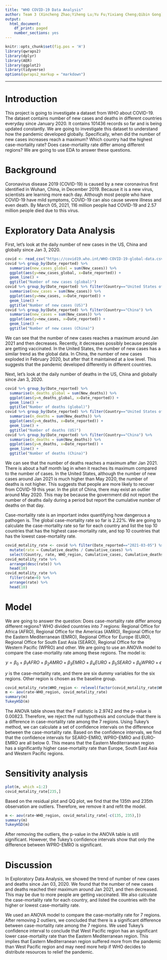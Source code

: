 ```yaml
---
title: "WHO COVID-19 Data Analysis"
author: Team 3 (Xincheng Zhao;Yiheng Lu;Yu Fu;Yixiang Cheng;Qibin Gong)
output:
  html_document:
    df_print: paged
    number_sections: yes
---
```

```r
knitr::opts_chunk$set(fig.pos = 'H')
library(qwraps2)
library(dplyr)
library(AER)
library(ggplot2)
library(tidyverse)
options(qwraps2_markup = "markdown")
```


***

# Introduction

This project is going to investigate a dataset from WHO about COVID-19. The dataset contains number of new cases and deaths in different countries everyday since January 2020. It contains 101436 records so far and is being updated constantly. We are going to investigate this dataset to understand how the pandemic developed globally. Specifically, when did the number of new cases increases reach a maximum? Which country had the highest case-mortality rate? Does case-mortality rate differ among different regions? We are going to use EDA to answer these questions.

# Background 

Coronavirus disease 2019 (COVID-19) is caused by a new coronavirus first identified in Wuhan, China, in December 2019. Because it is a new virus, scientists are learning more each day. Although most people who have COVID-19 have mild symptoms, COVID-19 can also cause severe illness and even death. By March 05, 2021, 116 million people had COVID-19 and 2.57 million people died due to this virus. 

# Exploratory Data Analysis 

First, let's look at the daily number of new cases in the US, China and globally since Jan 3, 2020.

```r
covid <- read_csv("https://covid19.who.int/WHO-COVID-19-global-data.csv")
covid %>% group_by(Date_reported) %>%
  summarise(new_cases_global = sum(New_cases)) %>%
  ggplot(aes(y=new_cases_global, x=Date_reported)) +
  geom_line() + 
  ggtitle("Number of new cases (global)")
covid %>% group_by(Date_reported) %>% filter(Country=="United States of America") %>%
  summarise(new_cases = sum(New_cases)) %>%
  ggplot(aes(y=new_cases, x=Date_reported)) +
  geom_line() + 
  ggtitle("Number of new cases (US)")
covid %>% group_by(Date_reported) %>% filter(Country=="China") %>%
  summarise(new_cases = sum(New_cases)) %>%
  ggplot(aes(y=new_cases, x=Date_reported)) +
  geom_line() + 
  ggtitle("Number of new cases (China)")
```

We can see that the number of new cases reaches a maximum around Jan 2021 and then decreases. Recently, it decreases possibly because people are getting vaccinated. In the United States, the number of new cases has a similar trend as the global data. In China, the number of new cases exploded in February 2020, but after that it maintained at a low level. This suggests that the pandemic developed differently in different countries.

Next, let's look at the daily number of deaths in the US, China and globally since Jan 3, 2020.

```r
covid %>% group_by(Date_reported) %>%
  summarise(n_deaths_global = sum(New_deaths)) %>%
  ggplot(aes(y=n_deaths_global, x=Date_reported)) +
  geom_line() + 
  ggtitle("Number of deaths (global)")
covid %>% group_by(Date_reported) %>% filter(Country=="United States of America") %>%
  summarise(n_deaths = sum(New_deaths)) %>%
  ggplot(aes(y=n_deaths, x=Date_reported)) +
  geom_line() + 
  ggtitle("Number of deaths (US)")
covid %>% group_by(Date_reported) %>% filter(Country=="China") %>%
  summarise(n_deaths = sum(New_deaths)) %>%
  ggplot(aes(y=n_deaths, x=Date_reported)) +
  geom_line() + 
  ggtitle("Number of deaths (China)")
```

We can see that the number of deaths reaches a maximum after Jan 2021. There is about a half month lag in when it reaches its maximum compared to the number of cases. In the United States, although the number of new cases around Jan 2021 is much higher than May 2020, the number of deaths is not higher. This suggests that people are more likely to recover from COVID-19 this year. In the plot of China, there may exist an outlier around May 2020. This may be because the government did not report the number of deaths daily during a period but report the cumulative number of deaths on that day.

Case-mortality rate is an important index quantifying how dangerous a pathogen is. The global case-mortality rate so far is 2.22%. We are going to calculate the case-mortality rate so far for each country and list the top 10 countries that has the highest case-mortality rate, and top 10 countries that has the lowest case-mortality rate.

```r
covid_motality_rate <- covid %>% filter(Date_reported=="2021-03-05") %>%
  mutate(rate = Cumulative_deaths / Cumulative_cases) %>%
  select(Country, rate, WHO_region, Cumulative_cases, Cumulative_deaths)
covid_motality_rate %>%
  arrange(desc(rate)) %>%
  head(10)
covid_motality_rate %>%
  filter(rate>0) %>%
  arrange(rate) %>%
  head(10)
```

# Model

We are going to answer the question: Does case-mortality rate differ among different regions? WHO divided countries into 7 regions: Regional Office for Africa (AFRO), Regional Office for the Americas (AMRO), Regional Office for the Eastern Mediterranean (EMRO), Regional Office for Europe (EURO), Regional Office for South East Asia (SEARO), Regional Office for the Western Pacific (WPRO) and other. We are going to use an ANOVA model to compare the case-mortality rate among these regions. The model is:

$$y = \beta_0 + \beta_1AFRO+\beta_2AMRO+\beta_3EMRO+\beta_4EURO+\beta_5SEARO+\beta_6WPRO+\epsilon$$

$y$ is the case-mortality rate, and there are six dummy variables for the six regions. Other region is chosen as the baseline group. 

```r
covid_motality_rate$WHO_region <- relevel(factor(covid_motality_rate$WHO_region), ref="Other")
m <- aov(rate~WHO_region, covid_motality_rate)
summary(m)
TukeyHSD(m)
```

The ANOVA table shows that the F statistic is 2.9742 and the p-value is 0.00823. Therefore, we reject the null hypothesis and conclude that there is a difference in case-mortality rate among the 7 regions. Using Tukey's method, we can calculate a set of confidence intervals on the difference between the case-mortality rate. Based on the confidence intervals, we find that the confidence intervals for SEARO-EMRO, WPRO-EMRO and EURO-EMRO are all below 0. This means that the Eastern Mediterranean region has a significantly higher case-mortality rate than Europe, South East Asia and Western Pacific regions. 


# Sensitivity analysis

```r
plot(m, which =1:2)
covid_motality_rate[235,]
```

Based on the residual plot and QQ plot, we find that the 135th and 235th observation are outliers. Therefore, we remove it and refit the model.


```r
m <- aov(rate~WHO_region, covid_motality_rate[-c(135, 235),])
summary(m)
TukeyHSD(m)
```

After removing the outliers, the p-value in the ANOVA table is still significant. However, the Tukey's confidence intervals show that only the difference between WPRO-EMRO is significant. 

# Discussion

In Exploratory Data Analysis, we showed the trend of number of new cases and deaths since Jan 03, 2020. We found that the number of new cases and deaths reached their maximum around Jan 2021, and then decreased. This may be due to more people are getting vaccinated. We also calculate the case-mortality rate for each country, and listed the countries with the higher or lowest case-mortality rate. 

We used an ANOVA model to compare the case-mortality rate for 7 regions. After removing 2 outliers, we concluded that there is a significant difference between case-mortality rate among the 7 regions. We used Tukey's confidence interval to conclude that West Pacific region has an significant lower case-mortality rate than the Eastern Mediterranean region. This implies that Eastern Mediterranean region suffered more from the pandemic than West Pacific region and may need more help if WHO decides to distribute resources to relief the pandemic.





















